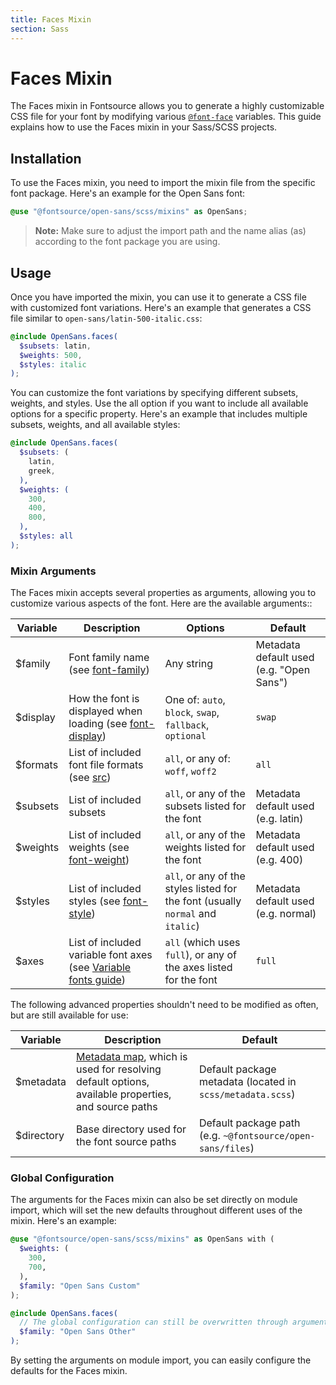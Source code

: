 ```yaml
---
title: Faces Mixin
section: Sass
---
```


# Faces Mixin

The Faces mixin in Fontsource allows you to generate a highly customizable CSS file for your font by modifying various [`@font-face`](https://developer.mozilla.org/en-US/docs/Web/CSS/@font-face) variables. This guide explains how to use the Faces mixin in your Sass/SCSS projects.

## Installation

To use the Faces mixin, you need to import the mixin file from the specific font package. Here's an example for the Open Sans font:

```scss
@use "@fontsource/open-sans/scss/mixins" as OpenSans;
```

> **Note:** Make sure to adjust the import path and the name alias (as) according to the font package you are using.

## Usage

Once you have imported the mixin, you can use it to generate a CSS file with customized font variations. Here's an example that generates a CSS file similar to `open-sans/latin-500-italic.css`:

```scss
@include OpenSans.faces(
  $subsets: latin,
  $weights: 500,
  $styles: italic
);
```

You can customize the font variations by specifying different subsets, weights, and styles. Use the all option if you want to include all available options for a specific property. Here's an example that includes multiple subsets, weights, and all available styles:

```scss
@include OpenSans.faces(
  $subsets: (
    latin,
    greek,
  ),
  $weights: (
    300,
    400,
    800,
  ),
  $styles: all
);
```

### Mixin Arguments

The Faces mixin accepts several properties as arguments, allowing you to customize various aspects of the font. Here are the available arguments::

| Variable | Description                                                                                                                                       | Options                                                                         | Default                                  |
| -------- | ------------------------------------------------------------------------------------------------------------------------------------------------- | ------------------------------------------------------------------------------- | ---------------------------------------- |
| $family  | Font family name (see [font-family](https://developer.mozilla.org/en-US/docs/Web/CSS/@font-face/font-family))                                     | Any string                                                                      | Metadata default used (e.g. "Open Sans") |
| $display | How the font is displayed when loading (see [font-display](https://developer.mozilla.org/en-US/docs/Web/CSS/@font-face/font-display))             | One of: `auto`, `block`, `swap`, `fallback`, `optional`                         | `swap`                                   |
| $formats | List of included font file formats (see [src](https://developer.mozilla.org/en-US/docs/Web/CSS/@font-face/src))                                   | `all`, or any of: `woff`, `woff2`                                               | `all`                                    |
| $subsets | List of included subsets                                                                                                                          | `all`, or any of the subsets listed for the font                                | Metadata default used (e.g. latin)       |
| $weights | List of included weights (see [font-weight](https://developer.mozilla.org/en-US/docs/Web/CSS/@font-face/font-weight))                             | `all`, or any of the weights listed for the font                                | Metadata default used (e.g. 400)         |
| $styles  | List of included styles (see [font-style](https://developer.mozilla.org/en-US/docs/Web/CSS/@font-face/font-style))                                | `all`, or any of the styles listed for the font (usually `normal` and `italic`) | Metadata default used (e.g. normal)      |
| $axes    | List of included variable font axes (see [Variable fonts guide](https://developer.mozilla.org/en-US/docs/Web/CSS/CSS_Fonts/Variable_Fonts_Guide)) | `all` (which uses `full`), or any of the axes listed for the font               | `full`                                   |

The following advanced properties shouldn't need to be modified as often, but are still available for use:

| Variable   | Description                                                                                                                                                                                       | Default                                                    |
| ---------- | ------------------------------------------------------------------------------------------------------------------------------------------------------------------------------------------------- | ---------------------------------------------------------- |
| $metadata  | [Metadata map](https://github.com/fontsource/font-files/blob/main/fonts/google/open-sans/scss/metadata.scss), which is used for resolving default options, available properties, and source paths | Default package metadata (located in `scss/metadata.scss`) |
| $directory | Base directory used for the font source paths                                                                                                                                                     | Default package path (e.g. `~@fontsource/open-sans/files`) |

### Global Configuration

The arguments for the Faces mixin can also be set directly on module import, which will set the new defaults throughout different uses of the mixin. Here's an example:

```scss
@use "@fontsource/open-sans/scss/mixins" as OpenSans with (
  $weights: (
    300,
    700,
  ),
  $family: "Open Sans Custom"
);

@include OpenSans.faces(
  // The global configuration can still be overwritten through arguments
  $family: "Open Sans Other"
);
```

By setting the arguments on module import, you can easily configure the defaults for the Faces mixin.
